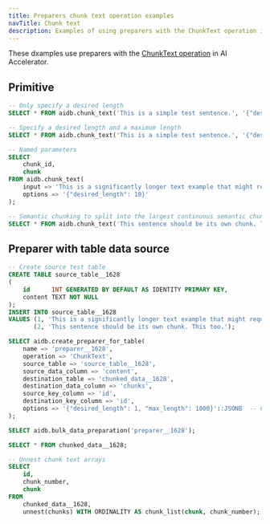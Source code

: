 ```yaml
---
title: Preparers chunk text operation examples
navTitle: Chunk text
description: Examples of using preparers with the ChunkText operation in AI Accelerator.
---
```

These dxamples use preparers with the [ChunkText operation](../primitives#chunk-text) in AI Accelerator.

## Primitive

```sql
-- Only specify a desired length
SELECT * FROM aidb.chunk_text('This is a simple test sentence.', '{"desired_length": 10}');

-- Specify a desired length and a maximum length
SELECT * FROM aidb.chunk_text('This is a simple test sentence.', '{"desired_length": 10, "max_length": 15}');

-- Named parameters
SELECT
    chunk_id,
    chunk
FROM aidb.chunk_text(
    input => 'This is a significantly longer text example that might require splitting into smaller chunks. The purpose of this function is to partition text data into segments of a specified maximum length, for example, this sentence 145 is characters. This enables processing or storage of data in manageable parts.',
    options => '{"desired_length": 10}'
);

-- Semantic chunking to split into the largest continuous semantic chunk that fits in the max_length
SELECT * FROM aidb.chunk_text('This sentence should be its own chunk. This too.', '{"desired_length": 1, "max_length": 1000}');
```

## Preparer with table data source

```sql
-- Create source test table
CREATE TABLE source_table__1628
(
    id      INT GENERATED BY DEFAULT AS IDENTITY PRIMARY KEY,
    content TEXT NOT NULL
);
INSERT INTO source_table__1628
VALUES (1, 'This is a significantly longer text example that might require splitting into smaller chunks. The purpose of this function is to partition text data into segments of a specified maximum length, for example, this sentence 145 is characters. This enables processing or storage of data in manageable parts.'),
       (2, 'This sentence should be its own chunk. This too.');

SELECT aidb.create_preparer_for_table(
    name => 'preparer__1628',
    operation => 'ChunkText',
    source_table => 'source_table__1628',
    source_data_column => 'content',
    destination_table => 'chunked_data__1628',
    destination_data_column => 'chunks',
    source_key_column => 'id',
    destination_key_column => 'id',
    options => '{"desired_length": 1, "max_length": 1000}'::JSONB  -- Configuration for the ChunkText operation
);

SELECT aidb.bulk_data_preparation('preparer__1628');

SELECT * FROM chunked_data__1628;

-- Unnest chunk text arrays
SELECT
    id,
    chunk_number,
    chunk
FROM
    chunked_data__1628,
    unnest(chunks) WITH ORDINALITY AS chunk_list(chunk, chunk_number);
```
